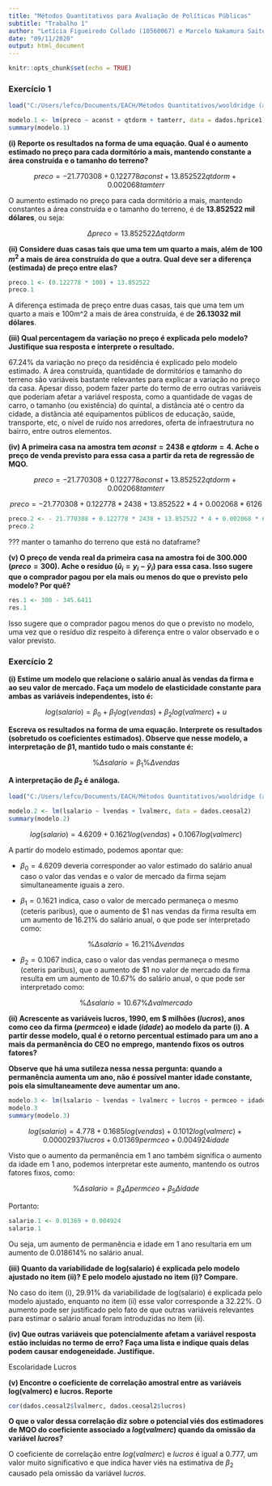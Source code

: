 ```yaml
---
title: "Métodos Quantitativos para Avaliação de Políticas Públicas"
subtitle: "Trabalho 1"
author: "Letícia Figueiredo Collado (10560067) e Marcelo Nakamura Saito (10686860)"
date: "09/11/2020"
output: html_document
---
```


```r
knitr::opts_chunk$set(echo = TRUE)

```

### Exercício 1

```r

load("C:/Users/lefco/Documents/EACH/Métodos Quantitativos/wooldridge (arquivos ajustados pt-br)/hprice1.RData")

modelo.1 <- lm(preco ~ aconst + qtdorm + tamterr, data = dados.hprice1)
summary(modelo.1)

```

**(i) Reporte os resultados na forma de uma equação. Qual é o aumento estimado no preço para cada dormitório a mais, mantendo constante a área construída e o tamanho do terreno?**

$$preco = - 21.770308 + 0.122778 aconst + 13.852522 qtdorm + 0.002068 tamterr$$

O aumento estimado no preço para cada dormitório a mais, mantendo constantes a área construída e o tamanho do terreno, é de **13.852522 mil dólares**, ou seja:

$$ \Delta preco = 13.852522 \Delta qtdorm $$

**(ii) Considere duas casas tais que uma tem um quarto a mais, além de 100 $m^2$ a mais de área construída do que a outra. Qual deve ser a diferença (estimada) de preço entre elas?**

```r

preco.1 <- (0.122778 * 100) + 13.852522
preco.1

```

A diferença estimada de preço entre duas casas, tais que uma tem um quarto a mais e 100m^2 a mais de área construída, é de **26.13032 mil dólares**.

**(iii) Qual percentagem da variação no preço é explicada pelo modelo? Justifique sua resposta e interprete o resultado.**

67.24% da variação no preço da residência é explicado pelo modelo estimado. A área construída, quantidade de dormitórios e tamanho do terreno são variáveis bastante relevantes para explicar a variação no preço da casa. Apesar disso, podem fazer parte do termo de erro outras variáveis que poderiam afetar a variável resposta, como a quantidade de vagas de carro, o tamanho (ou existência) do quintal, a distância até o centro da cidade, a distância até equipamentos públicos de educação, saúde, transporte, etc, o nível de ruído nos arredores, oferta de infraestrutura no bairro, entre outros elementos.

**(iv) A primeira casa na amostra tem $aconst = 2438$ e $qtdorm = 4$. Ache o preço de venda previsto para essa casa a partir da reta de regressão de MQO.**

$$preco = - 21.770308 + 0.122778 aconst + 13.852522 qtdorm + 0.002068 tamterr$$

$$preco = - 21.770308 + 0.122778 * 2438 + 13.852522 * 4 + 0.002068 * 6126$$

```r

preco.2 <- - 21.770308 + 0.122778 * 2438 + 13.852522 * 4 + 0.002068 * 6126
preco.2

```

??? manter o tamanho do terreno que está no dataframe?

**(v) O preço de venda real da primeira casa na amostra foi de 300.000 $(preco = 300)$. Ache o resíduo $(\hat{u}_i = y_i − \hat{y}_i)$ para essa casa. Isso sugere que o comprador pagou por ela mais ou menos do que o previsto pelo modelo? Por quê?**

```r

res.1 <- 300 - 345.6411
res.1

```

Isso sugere que o comprador pagou menos do que o previsto no modelo, uma vez que o resíduo diz respeito à diferença entre o valor observado e o valor previsto.

### Exercício 2

**(i) Estime um modelo que relacione o salário anual às vendas da firma e ao seu valor de mercado. Faça um modelo de elasticidade constante para ambas as variáveis independentes, isto é:**

$$log(salario) = \beta_{0} + \beta_{1} log(vendas) + \beta_{2} log(valmerc) + u $$

**Escreva os resultados na forma de uma equação. Interprete os resultados (sobretudo os coeficientes estimados). Observe que nesse modelo, a interpretação de β1, mantido tudo o mais constante é:**

$$ \% \Delta salario = \beta_{1} \% \Delta vendas $$

**A interpretação de $\beta_{2}$ é análoga.**

```r

load("C:/Users/lefco/Documents/EACH/Métodos Quantitativos/wooldridge (arquivos ajustados pt-br)/ceosal2.RData")

modelo.2 <- lm(lsalario ~ lvendas + lvalmerc, data = dados.ceosal2)
summary(modelo.2)

```

$$log(salario) = 4.6209 + 0.1621 log(vendas) + 0.1067 log(valmerc) $$

A partir do modelo estimado, podemos apontar que:

* $\beta_{0} = 4.6209$ deveria corresponder ao valor estimado do salário anual caso o valor das vendas e o valor de mercado da firma sejam simultaneamente iguais a zero.

<!-- complementar! parece muito improvável o valor de vendas e o valor de mercado chegarem a zero... falência? -->

* $\beta_{1} = 0.1621$ indica, caso o valor de mercado permaneça o mesmo (ceteris paribus), que o aumento de $1 nas vendas da firma resulta em um aumento de 16.21% do salário anual, o que pode ser interpretado como:

$$ \% \Delta salario = 16.21\% \Delta vendas $$

* $\beta_{2} = 0.1067$ indica, caso o valor das vendas  permaneça o mesmo (ceteris paribus), que o aumento de $1 no valor de mercado da firma resulta em um aumento de 10.67% do salário anual, o que pode ser interpretado como:

$$ \% \Delta salario = 10.67\% \Delta valmercado $$

**(ii) Acrescente as variáveis lucros, 1990, em $ milhões ($lucros$), anos como ceo da firma ($permceo$) e idade ($idade$) ao modelo da parte (i). A partir desse modelo, qual é o retorno percentual estimado para um ano a mais da permanência do CEO no emprego, mantendo fixos os outros fatores?**

**Observe que há uma sutileza nessa nessa pergunta: quando a permanência aumenta um ano, não é possível manter idade constante, pois ela simultaneamente deve aumentar um ano.**

```r

modelo.3 <- lm(lsalario ~ lvendas + lvalmerc + lucros + permceo + idade, data = dados.ceosal2)
modelo.3
summary(modelo.3)

```

$$ log(salario) = 4.778 + 0.1685 log(vendas) + 0.1012 log(valmerc) + 0.00002937 lucros + 0.01369 permceo + 0.004924 idade $$

Visto que o aumento da permanência em 1 ano também significa o aumento da idade em 1 ano, podemos interpretar este aumento, mantendo os outros fatores fixos, como:

$$ \% \Delta salario = \beta_{4} \Delta permceo + \beta_{5} \Delta idade $$

Portanto:

```r

salario.1 <- 0.01369 + 0.004924
salario.1

```

Ou seja, um aumento de permanência e idade em 1 ano resultaria em um aumento de 0.018614% no salário anual.

**(iii) Quanto da variabilidade de log(salario) é explicada pelo modelo ajustado no item (ii)? E pelo modelo ajustado no item (i)? Compare.**

No caso do item (i), 29.91% da variabilidade de log(salario) é explicada pelo modelo ajustado, enquanto no item (ii) esse valor corresponde a 32.22%. O aumento pode ser justificado pelo fato de que outras variáveis relevantes para estimar o salário anual foram introduzidas no item (ii).

**(iv) Que outras variáveis que potencialmente afetam a variável resposta estão incluídas no termo de erro? Faça uma lista e indique quais delas podem causar endogeneidade. Justifique.**

Escolaridade
Lucros

**(v) Encontre o coeficiente de correlação amostral entre as variáveis log(valmerc) e lucros. Reporte**

```r

cor(dados.ceosal2$lvalmerc, dados.ceosal2$lucros)

```


**O que o valor dessa correlação diz sobre o potencial viés dos estimadores de MQO do coeficiente associado a $log(valmerc)$ quando da omissão da variável $lucros$?**

O coeficiente de correlação entre $log(valmerc)$ e $lucros$ é igual a 0.777, um valor muito significativo e que indica haver viés na estimativa de $\beta_{2}$ causado pela omissão da variável $lucros$. 

